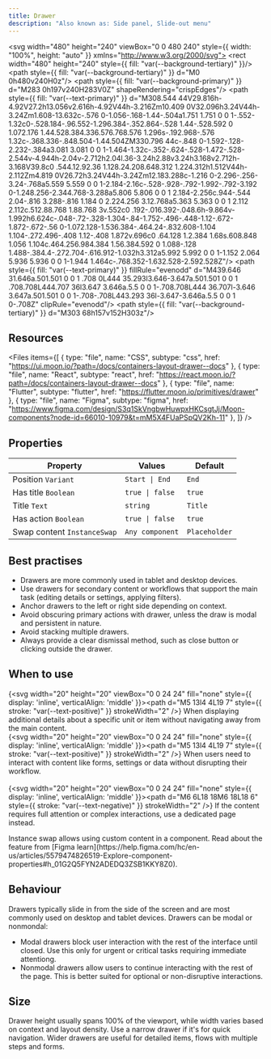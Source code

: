```yaml
---
title: Drawer
description: "Also known as: Side panel, Slide-out menu"
---
```


<svg width="480" height="240" viewBox="0 0 480 240" style={{ width: "100%", height: "auto" }} xmlns="http://www.w3.org/2000/svg">
<rect width="480" height="240" style={{ fill: "var(--background-tertiary)" }}/>
    <path style={{ fill: "var(--background-tertiary)" }} d="M0 0h480v240H0z"/>
      <path style={{ fill: "var(--background-primary)" }} d="M283 0h197v240H283V0Z" shapeRendering="crispEdges"/>
      <path style={{ fill: "var(--text-primary)" }} d="M308.544 44V29.816h-4.92V27.2h13.056v2.616h-4.92V44h-3.216Zm10.409 0V32.096h3.24V44h-3.24Zm1.608-13.632c-.576 0-1.056-.168-1.44-.504a1.751 1.751 0 0 1-.552-1.32c0-.528.184-.96.552-1.296.384-.352.864-.528 1.44-.528.592 0 1.072.176 1.44.528.384.336.576.768.576 1.296s-.192.968-.576 1.32c-.368.336-.848.504-1.44.504ZM330.796 44c-.848 0-1.592-.128-2.232-.384a3.081 3.081 0 0 1-1.464-1.32c-.352-.624-.528-1.472-.528-2.544v-4.944h-2.04v-2.712h2.04l.36-3.24h2.88v3.24h3.168v2.712h-3.168V39.8c0 .544.12.92.36 1.128.24.208.648.312 1.224.312h1.512V44h-2.112Zm4.819 0V26.72h3.24V44h-3.24Zm12.183.288c-1.216 0-2.296-.256-3.24-.768a5.559 5.559 0 0 1-2.184-2.16c-.528-.928-.792-1.992-.792-3.192 0-1.248.256-2.344.768-3.288a5.806 5.806 0 0 1 2.184-2.256c.944-.544 2.04-.816 3.288-.816 1.184 0 2.224.256 3.12.768a5.363 5.363 0 0 1 2.112 2.112c.512.88.768 1.88.768 3v.552c0 .192-.016.392-.048.6h-9.864v-1.992h6.624c-.048-.72-.328-1.304-.84-1.752-.496-.448-1.12-.672-1.872-.672-.56 0-1.072.128-1.536.384-.464.24-.832.608-1.104 1.104-.272.496-.408 1.12-.408 1.872v.696c0 .64.128 1.2.384 1.68s.608.848 1.056 1.104c.464.256.984.384 1.56.384.592 0 1.088-.128 1.488-.384.4-.272.704-.616.912-1.032h3.312a5.992 5.992 0 0 1-1.152 2.064 5.936 5.936 0 0 1-1.944 1.464c-.768.352-1.632.528-2.592.528Z"/>
      <path style={{ fill: "var(--text-primary)" }} fillRule="evenodd" d="M439.646 31.646a.501.501 0 0 1 .708 0L444 35.293l3.646-3.647a.501.501 0 0 1 .708.708L444.707 36l3.647 3.646a.5.5 0 0 1-.708.708L444 36.707l-3.646 3.647a.501.501 0 0 1-.708-.708L443.293 36l-3.647-3.646a.5.5 0 0 1 0-.708Z" clipRule="evenodd"/>
      <path style={{ fill: "var(--background-tertiary)" }} d="M303 68h157v152H303z"/>
</svg>

## Resources

<Files
  items={[
    {
      type: "file",
      name: "CSS",
      subtype: "css",
      href: "https://ui.moon.io/?path=/docs/containers-layout-drawer--docs"
    },
    {
      type: "file",
      name: "React",
      subtype: "react",
      href: "https://react.moon.io/?path=/docs/containers-layout-drawer--docs"
    },
    {
      type: "file",
      name: "Flutter",
      subtype: "flutter",
      href: "https://flutter.moon.io/primitives/drawer"
    },
    {
      type: "file",
      name: "Figma",
      subtype: "figma",
      href: "https://www.figma.com/design/S3q1SkVngbwHuwpxHKCsgtJj/Moon-components?node-id=66010-10979&t=mM5X4FUaPSpQV2Kh-11"
    },
  ]}
/>

## Properties

| **Property**                        | **Values**                                   | **Default**
|-----------------------------------  |----------------------------------------------| -----------------------------------------------
| Position `Variant`                  | `Start \| End`                               | `End`
| Has title `Boolean`                 | `true \| false`                              | `true`
| Title `Text`                        | `string`                                     | `Title`
| Has action `Boolean`                | `true \| false`                              | `true`
| Swap content  `InstanceSwap`        | `Any component`                               | `Placeholder`

## Best practises

- Drawers are more commonly used in tablet and desktop devices.
- Use drawers for secondary content or workflows that support the main task (editing details or settings, applying filters).
- Anchor drawers to the left or right side depending on context.
- Avoid obscuring primary actions with drawer, unless the draw is modal and persistent in nature.
- Avoid stacking multiple drawers.
- Always provide a clear dismissal method, such as close button or clicking outside the drawer.

## When to use

{<svg width="20" height="20" viewBox="0 0 24 24" fill="none" style={{ display: 'inline', verticalAlign: 'middle' }}><path d="M5 13l4 4L19 7" style={{ stroke: "var(--text-positive)" }} strokeWidth="2" /></svg>} When displaying additional details about a specific unit or item without navigating away from the main content. <br/>
{<svg width="20" height="20" viewBox="0 0 24 24" fill="none" style={{ display: 'inline', verticalAlign: 'middle' }}><path d="M5 13l4 4L19 7" style={{ stroke: "var(--text-positive)" }} strokeWidth="2" /></svg>} When users need to interact with content like forms, settings or data without disrupting their workflow. <br/><br/>
{<svg width="20" height="20" viewBox="0 0 24 24" fill="none" style={{ display: 'inline', verticalAlign: 'middle' }}><path d="M6 6L18 18M6 18L18 6" style={{ stroke: "var(--text-negative)" }} strokeWidth="2" /></svg>} If the content requires full attention or complex interactions, use a dedicated page instead. <br/>

<Note type="info" title="Note">
    Instance swap allows using custom content in a component. Read about the feature from [Figma learn](https://help.figma.com/hc/en-us/articles/5579474826519-Explore-component-properties#h_01G2Q5FYN2ADEDQ3ZSB1KKY8Z0).
</Note>

## Behaviour

Drawers typically slide in from the side of the screen and are most commonly used on desktop and tablet devices.
Drawers can be modal or nonmondal:

- Modal drawers block user interaction with the rest of the interface until closed. Use this only for urgent or critical tasks requiring immediate attentiong.
- Nonmodal drawers allow users to continue interacting with the rest of the page. This is better suited for optional or non-disruptive interactions.

## Size

Drawer height usually spans 100% of the viewport, while width varies based on context and layout density. Use a narrow drawer if it's for quick navigation. Wider drawers are useful for detailed items, flows with multiple steps and forms.
